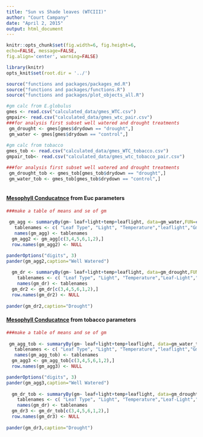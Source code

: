 ```yaml
---
title: "Sun vs Shade leaves (WTCIII)"
author: "Court Campany"
date: "April 2, 2015"
output: html_document
---
```

```r
knitr::opts_chunk$set(fig.width=6, fig.height=6,
echo=FALSE, message=FALSE,
fig.align='center', warning=FALSE)
```

```r
library(knitr)
opts_knit$set(root.dir = '../')
```

```r
source("functions and packages/packages_md.R")
source("functions and packages/functions.R")
source("functions and packages/plot_objects_all.R")

#gm calc from E.globulus
gmes <- read.csv("calculated_data/gmes_WTC.csv")
gmpair<- read.csv("calculated_data/gmes_wtc_pair.csv")
###for analysis first subset well watered and drought treatments
 gm_drought <- gmes[gmes$drydown == "drought",]
 gm_water <- gmes[gmes$drydown == "control",]
 
#gm calc from tobacco 
gmes_tob <- read.csv("calculated_data/gmes_WTC_tobacco.csv")
gmpair_tob<- read.csv("calculated_data/gmes_wtc_tobacco_pair.csv")

###for analysis first subset well watered and drought treatments
 gm_drought_tob <- gmes_tob[gmes_tob$drydown == "drought",]
 gm_water_tob <- gmes_tob[gmes_tob$drydown == "control",]
 
```

#### <u>Mesophyll Conducatnce</u> from Euc parameters


```r
###make a table of means and se of gm
 
 gm_agg <- summaryBy(gm~ leaf+light+temp+leaflight, data=gm_water,FUN=c(mean,se))
   tablenames <- c( "Leaf Type", "Light", "Temperature","leaflight","Gm", "Gm(se)")
   names(gm_agg) <- tablenames
  gm_agg2 <- gm_agg[c(3,4,5,6,1,2),]
  row.names(gm_agg2) <- NULL

panderOptions("digits", 3)
pander(gm_agg2,caption="Well Watered")
   
  gm_dr <- summaryBy(gm~ leaf+light+temp+leaflight, data=gm_drought,FUN=c(mean,se))
    tablenames <- c( "Leaf Type", "Light", "Temperature","Leaf-Light","Gm", "Gm(se)")
    names(gm_dr) <- tablenames
  gm_dr2 <- gm_dr[c(3,4,5,6,1,2),]
  row.names(gm_dr2) <- NULL
  
pander(gm_dr2,caption="Drought")
```

#### <u>Mesophyll Conducatnce</u> from tobacco parameters

```r
###make a table of means and se of gm
 
 gm_agg_tob <- summaryBy(gm~ leaf+light+temp+leaflight, data=gm_water_tob,FUN=c(mean,se))
   tablenames <- c( "Leaf Type", "Light", "Temperature","leaflight","Gm", "Gm(se)")
   names(gm_agg_tob) <- tablenames
  gm_agg3 <- gm_agg_tob[c(3,4,5,6,1,2),]
  row.names(gm_agg3) <- NULL

panderOptions("digits", 3)
pander(gm_agg3,caption="Well Watered")
   
  gm_dr_tob <- summaryBy(gm~ leaf+light+temp+leaflight, data=gm_drought_tob,FUN=c(mean,se))
    tablenames <- c( "Leaf Type", "Light", "Temperature","Leaf-Light","Gm", "Gm(se)")
    names(gm_dr) <- tablenames
  gm_dr3 <- gm_dr_tob[c(3,4,5,6,1,2),]
  row.names(gm_dr3) <- NULL
  
pander(gm_dr3,caption="Drought")
```





